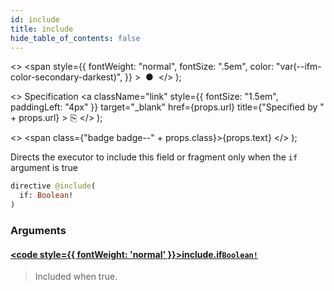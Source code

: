 ```yaml
---
id: include
title: include
hide_table_of_contents: false
---
```


  <>
    <span
      style={{
        fontWeight: "normal",
        fontSize: ".5em",
        color: "var(--ifm-color-secondary-darkest)",
      }}
    >
      &nbsp;●&nbsp;
    </span>
  </>
);

  <>
    Specification
    <a
      className="link"
      style={{ fontSize: "1.5em", paddingLeft: "4px" }}
      target="_blank"
      href={props.url}
      title={"Specified by " + props.url}
    >
      ⎘
    </a>
  </>
);

  <>
    <span class={"badge badge--" + props.class}>{props.text}</span>
  </>
);

Directs the executor to include this field or fragment only when the `if` argument is true

```graphql
directive @include(
  if: Boolean!
)
```

### Arguments

#### [<code style={{ fontWeight: 'normal' }}>include.<b>if</b></code>](#)<Bullet />[`Boolean!`](/docs/apis-clients/tasklist-api/scalars/boolean) <Badge class="secondary" text="non-null"/> <Badge class="secondary" text="scalar"/>

> Included when true.
